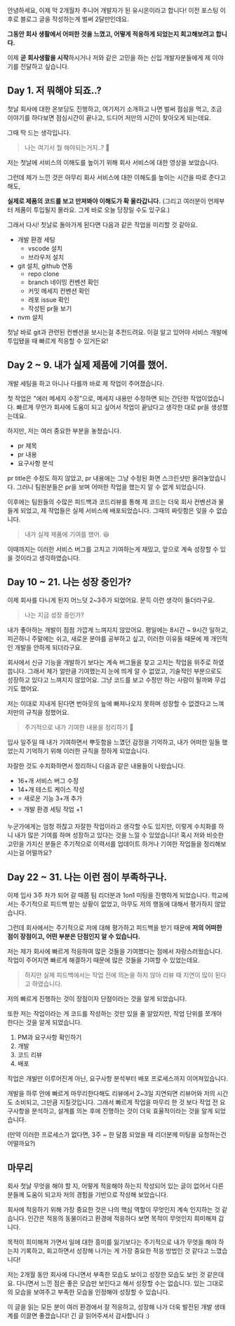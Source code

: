 안녕하세요, 이제 막 2개월차 주니어 개발자가 된 유시온이라고 합니다!
이전 포스팅 이후로 블로그 글을 작성하는게 벌써 2달만인데요.

<strong>
  그동안 회사 생활에서 어떠한 것을 느꼈고, 어떻게 적응하게 되었는지 회고해보려고
  합니다.
</strong>

이제 <strong>곧 회사생활을 시작</strong>하시거나 저와 같은 고민을 하는 신입 개발자분들에게 제 이야기를 전달하고 싶습니다.

## Day 1. 저 뭐해야 되죠..?

첫날 회사에 대한 온보딩도 진행하고, 여기저기 소개하고 나면 벌써 점심을 먹고,
조금 이야기를 하다보면 점심시간이 끝나고, 드디어 저만의 시간이 찾아오게 되는데요.

그때 딱 드는 생각입니다.

> 나는 여기서 뭘 해야되는거지..? 🐤

저는 첫날에 서비스의 이해도를 높이기 위해 회사 서비스에 대한 영상을 보았습니다.

그런데 제가 느낀 것은 아무리 회사 서비스에 대한 이해도를 높이는 시간을 따로 준다고 해도,

<strong>실제로 제품의 코드를 보고 만져봐야 이해도가 확 올라갑니다.</strong>
(그리고 여러분이 언제부터 제품이 투입될지 몰라요. 그게 바로 오늘 당장일 수도
있구요.)

그래서 다시! 첫날로 돌아가게 된다면 다음과 같은 작업을 미리할 것 같아요.

- 개발 환경 세팅
  - vscode 설치
  - 브라우저 설치
- git 설치, github 연동
  - repo clone
  - branch 네이밍 컨벤션 확인
  - 커밋 메세지 컨벤션 확인
  - 레포 issue 확인
  - 작성된 pr들 보기
- nvm 설치

첫날 바로 git과 관련된 컨벤션을 보시는걸 추천드려요.
이걸 알고 있어야 서비스 개발에 투입됐을 때 빠르게 적응할 수 있거든요!

## Day 2 ~ 9. 내가 실제 제품에 기여를 했어.

개발 세팅을 하고 아니나 다를까 바로 제 작업이 주어졌습니다.

첫 작업은 "에러 메세지 수정"으로, 메세지 내용만 수정하면 되는 간단한 작업이었습니다.
빠르게 무언가 회사에 도움이 되고 싶어서 작업이 끝났다고 생각한 대로 pr을 생성했는데요.

하지만, 저는 여러 중요한 부분을 놓쳤습니다.

- pr 제목
- pr 내용
- 요구사항 분석

pr title은 수정도 하지 않았고, pr 내용에는 그냥 수정된 화면 스크린샷만 올려놓았습니다. 그러니 팀원분들은 pr을 보며 어떠한 작업을 했는지 알 수 없게 되었습니다.

이후에는 팀원들의 수많은 피드백과 코드리뷰를 통해 제 코드는 더욱 회사 컨벤션과 물들게 되었고,
제 작업들은 실제 서비스에 배포되었습니다. 그때의 짜릿함은 잊을 수 없습니다.

> 내가 실제 제품에 기여를 했어. 😆

이때까지는 이러한 서비스 버그를 고치고 기여하는게 재밌고, 앞으로 계속 성장할 수 있을 것이라고 생각하였습니다.

## Day 10 ~ 21. 나는 성장 중인가?

이제 회사를 다니게 된지 어느덧 2~3주가 되었어요.
문득 이런 생각이 들더라구요.

> 나는 지금 성장 중인가?

내가 좋아하는 개발이 점점 가깝게 느껴지지 않았어요. 평일에는 8시간 ~ 9시간 일하고, 피곤하니 주말에는 쉬고, 새로운 분야를 공부하고 싶고, 이러한 이유들 때문에 제 개인적인 개발을 안하게 되더라구요.

회사에서 신규 기능을 개발하기 보다는 계속 버그들을 찾고 고치는 작업을 위주로 하였씁니다.
그래서 제가 얼만큼 기여했는지 눈에 띄게 알 수 없었고, 기술적인 부분으로도 성장하고 있다고 느껴지지 않았어요.
그냥 코드를 보고 수정만 하는 사람이 될까봐 무섭기도 했어요.

저는 이대로 지내게 된다면 번아웃의 늪에 빠져나오지 못하며 성장할 수 없겠다고 느껴 저만의 규칙을 정했어요.

> 주기적으로 내가 기여한 내용을 정리하기 📝

입사 일주일 때 내가 기여하면서 뿌듯함을 느꼈던 감정을 기억하고, 내가 어떠한 일들 했었는지 기억하기 위해 이러한 규칙을 정하게 되었습니다.

자잘한 것도 수치화하면서 정리하니 다음과 같은 내용들이 나왔습니다.

- 16+개 서비스 버그 수정
- 14+개 테스트 케이스 작성
- ⭐️ 새로운 기능 3+개 추가
- ⭐️ 개발 환경 세팅 작업 +1

누군가에게는 엄청 하찮고 자잘한 작업이라고 생각할 수도 있지만, 이렇게 수치화를 하니 내가 많은 기여를 하며 성장하고 있다는 것을 느낄 수 있었습니다!
혹시 저와 비슷한 고민을 가지신 분들은 주기적으로 이력서를 업데이트 하거나 기여한 작업들을 정리해보시는걸 어떨까요?

## Day 22 ~ 31. 나는 이런 점이 부족하구나.

이제 입사 3주 차가 되어 갈 때쯤 팀 리더분과 1on1 미팅을 진행하게 되었습니다.
학교에서는 주기적으로 피드백 받는 상황이 없었고, 아무도 저의 행동에 대해서 평가하지 않았습니다.

그런데 회사에서는 주기적으로 저에 대해 평가하고 피드백을 받기 때문에 <strong>저의 어떠한 점이 장점이고, 어떤 부분은 단점인지 알 수 있습니다.</strong>

저는 제가 회사에 빠르게 적응하여 많은 것들을 기여했다는 점에서 자랑스러웠습니다. 작업이 주어지면 빠르게 해결하기 때문에 많은 것들을 기여할 수 있었는데요.

> 하지만 실제 피드백에서는 작업 전에 의논을 하지 않아 리뷰 때 지연이 많이 된다고 하였습니다.

저의 빠르게 진행하는 것이 장점이자 단점이라는 것을 알게 되었습니다.

또한 저는 작업이라는 게 코드를 작성하는 것만 있을 줄 알았지만, 작업 단위를 쪼개야 한다는 것을 알게 되었습니다.

1. PM과 요구사항 확인하기
2. 개발
3. 코드 리뷰
4. 배포

작업은 개발만 이루어진게 아닌, 요구사항 분석부터 배포 프로세스까지 이어져있습니다.

개발을 하루 안에 빠르게 마무리한다해도 리뷰에서 2~3일 지연되면 리뷰어와 저의 시간도 소비되고, 그만큼 지칠것입니다.
그래서 빠르게 작업을 마무리 한 것 보다 작업 전 요구사항을 분석하고, 설계를 의논 후에 진행하는 것이 더욱 효율적이라는 것을 알게 되었습니다.

(만약 이러한 프로세스가 없다면, 3주 ~ 한 달쯤 되었을 때 리더분께 미팅을 요청하는건 어떨까요?)

## 마무리

회사 첫날 무엇을 해야 할 지, 어떻게 적응해야 하는지 작성되어 있는 글이 없어서
다른 분들께 도움이 되고자 저의 경험을 기반으로 작성해 보았습니다.

회사에 적응하기 위해 가장 중요한 것은 나의 핵심 역할이 무엇인지 계속 인지하는 것 같습니다.
인간은 적응의 동물이라고 환경에 적응하다 보면 목적이 무엇인지 희미해져 갑니다.

목적이 희미해져 가면서 일에 대한 흥미를 잃기보다는 주기적으로 내가 무엇을 해야 하는지 기록하고, 회고하면서 성장해 나가는 게 가장 중요한 적응 방법인 것 같다고 느꼈습니다!

저는 2개월 동안 회사에 다니면서 부족한 모습도 보이고 성장한 모습도 보인 것 같은데요.
다니면서 느낀 점은 좋은 모습만 보인다고 해서 성장할 수는 없습니다. 있는 그대로의 모습을 보여주고 부족한 모습을 인정해야 성장할 수 있습니다.

이 글을 읽는 모든 분이 여러 환경에서 잘 적응하고, 성장해 나가 더욱 발전된 개발 생태계를 이끌면 좋겠습니다!
긴 글 읽어주셔서 감사합니다 :)

